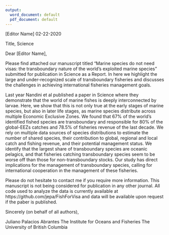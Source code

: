 ```yaml
---
output:
  word_document: default
  pdf_document: default
---
```

[Editor Name] 									     02-22-2020

Title, Science 

Dear [Editor Name],

Please find attached our manuscript titled “Marine species do not need visas: the transboundary nature of the world’s exploited marine species” submitted for publication in Science as a Report. In here we highlight the large and under-recognized scale of transboundary fisheries and discusses the challenges in achieving international fisheries management goals.

Last year Nandini et al published a paper in Science where they demonstrate that the world of marine fishes is deeply interconnected by larvae. Here, we show that this is not only true at the early stages of marine species, but also in later life stages, as marine species distribute across multiple Economic Exclusive Zones. We found that 67% of the world’s identified fished species are transboundary and responsible for 80% of the global-EEZs catches and 78.5% of fisheries revenue of the last decade. We rely on multiple data sources of species distributions to estimate the number of shared species, their contribution to global, regional and local catch and fishing revenue, and their potential management status. We identify that the largest share of transboundary species are oceanic pelagics, and that fisheries catching transboundary species seem to be worse off than those for non-transboundary stocks. Our study has direct implications for the management of transboundary species, calling for international cooperation in the management of these fisheries.


Please do not hesitate to contact me if you require more information. This manuscript is not being considered for publication in any other journal. All code used to analyze the data is currently available at https://github.com/jepa/FishForVisa and data will be available upon request if the paber is published.

Sincerely (on behalf of all authors),



Juliano Palacios Abrantes
The Institute for Oceans and Fisheries
 The University of British Columbia

